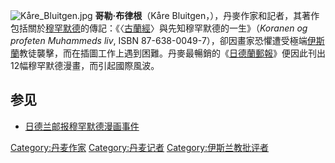 {{BLP unsourced|time=2021-08-21T23:49:16+00:00}}
[[File:Kåre_Bluitgen.jpg|thumb]]
'''哥勒·布律根'''（Kåre Bluitgen，{{bd|1959年|5月10日||}}），丹麥作家和記者，其著作包括關於[[穆罕默德|穆罕默德]]的傳記：《〈[[古蘭經|古蘭經]]〉與先知穆罕默德的一生》（''Koranen og profeten Muhammeds liv'', ISBN 87-638-0049-7），卻因畫家恐懼遭受極端[[伊斯蘭|伊斯蘭]]教徒襲擊，而在插圖工作上遇到困難。丹麥最暢銷的《[[日德蘭郵報|日德蘭郵報]]》便因此刊出12幅穆罕默德漫畫，而引起國際風波。

==参见==
* [[日德兰邮报穆罕默德漫画事件|日德兰邮报穆罕默德漫画事件]]

{{Authority control}}
{{DEFAULTSORT:bluitgen}}
[[Category:丹麦作家|Category:丹麦作家]]
[[Category:丹麦记者|Category:丹麦记者]]
[[Category:伊斯兰教批评者|Category:伊斯兰教批评者]]
{{Denmark-bio-stub}}